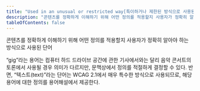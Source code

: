 ```yaml
---
title: "Used in an unusual or restricted way[특이하거나 제한된 방식으로 사용된]"
description: "콘텐츠를 정확하게 이해하기 위해 어떤 정의를 적용할지 사용자가 정확히 알아야 하는 방식으로 사용된 단어"
tableOfContents: false
---
```



콘텐츠를 정확하게 이해하기 위해 어떤 정의를 적용할지 사용자가 정확히 알아야 하는 방식으로 사용된 단어

<Card title="예제" icon="open-book">
“gig”라는 용어는 컴퓨터 하드 드라이브 공간에 관한 기사에서와는 달리 음악 콘서트의 토론에서 사용될 경우 의미가 다르지만, 문맥상에서 정의를 적절하게 결정할 수 있다. 반면, “텍스트(text)”라는 단어는 WCAG 2.1에서 매우 특수한 방식으로 사용되므로, 해당 용어에 대한 정의를 용어해설에서 제공한다.
</Card>
